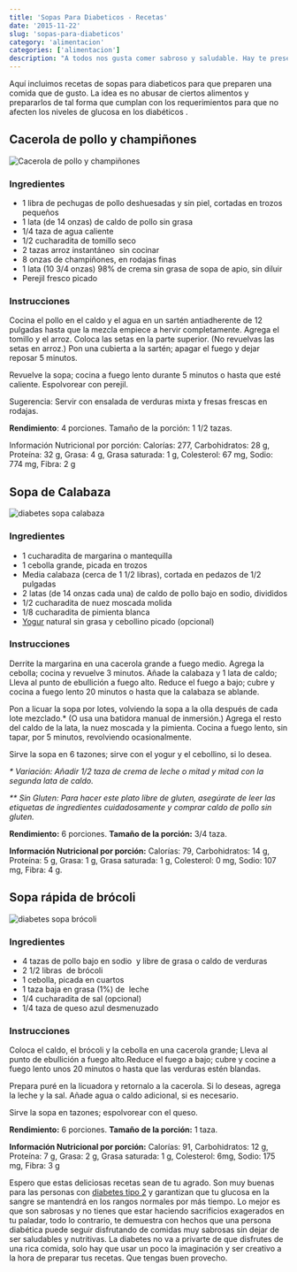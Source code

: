 ```yaml
---
title: 'Sopas Para Diabeticos - Recetas'
date: '2015-11-22'
slug: 'sopas-para-diabeticos'
category: 'alimentacion'
categories: ['alimentacion']
description: "A todos nos gusta comer sabroso y saludable. Hay te presentamos las mejores recetas de sopas para diabeticos. Para que comas con gusto."
---
```


Aquí incluimos recetas de sopas para diabeticos para que preparen una comida que de gusto. La idea es no abusar de ciertos alimentos y prepararlos de tal forma que cumplan con los requerimientos para que no afecten los niveles de glucosa en los diabéticos .

## Cacerola de pollo y champiñones

![Cacerola de pollo y champiñones](/images/cacerola-pollo-champinones.webp)

### Ingredientes

- 1 libra de pechugas de pollo deshuesadas y sin piel, cortadas en trozos pequeños
- 1 lata (de 14 onzas) de caldo de pollo sin grasa
- 1/4 taza de agua caliente
- 1/2 cucharadita de tomillo seco
- 2 tazas arroz instantáneo  sin cocinar
- 8 onzas de champiñones, en rodajas finas
- 1 lata (10 3/4 onzas) 98% de crema sin grasa de sopa de apio, sin diluir
- Perejil fresco picado

### Instrucciones

Cocina el pollo en el caldo y el agua en un sartén antiadherente de 12 pulgadas hasta que la mezcla empiece a hervir completamente. Agrega el tomillo y el arroz. Coloca las setas en la parte superior. (No revuelvas las setas en arroz.) Pon una cubierta a la sartén; apagar el fuego y dejar reposar 5 minutos.

Revuelve la sopa; cocina a fuego lento durante 5 minutos o hasta que esté caliente. Espolvorear con perejil.

Sugerencia: Servir con ensalada de verduras mixta y fresas frescas en rodajas.

**Rendimiento**: 4 porciones. Tamaño de la porción: 1 1/2 tazas.

Información Nutricional por porción: Calorías: 277, Carbohidratos: 28 g, Proteína: 32 g, Grasa: 4 g, Grasa saturada: 1 g, Colesterol: 67 mg, Sodio: 774 mg, Fibra: 2 g

## Sopa de Calabaza

![diabetes sopa calabaza](images/sopa-calabaza.webp)

### Ingredientes

- 1 cucharadita de margarina o mantequilla
- 1 cebolla grande, picada en trozos
- Media calabaza (cerca de 1 1/2 libras), cortada en pedazos de 1/2 pulgadas
- 2 latas (de 14 onzas cada una) de caldo de pollo bajo en sodio, divididos
- 1/2 cucharadita de nuez moscada molida
- 1/8 cucharadita de pimienta blanca
- [Yogur](/yogur-griego-en-la-dieta-diabetica/) natural sin grasa y cebollino picado (opcional)

### Instrucciones

Derrite la margarina en una cacerola grande a fuego medio. Agrega la cebolla; cocina y revuelve 3 minutos. Añade la calabaza y 1 lata de caldo; Lleva al punto de ebullición a fuego alto. Reduce el fuego a bajo; cubre y cocina a fuego lento 20 minutos o hasta que la calabaza se ablande.

Pon a licuar la sopa por lotes, volviendo la sopa a la olla después de cada lote mezclado.\* (O usa una batidora manual de inmersión.) Agrega el resto del caldo de la lata, la nuez moscada y la pimienta. Cocina a fuego lento, sin tapar, por 5 minutos, revolviendo ocasionalmente.

Sirve la sopa en 6 tazones; sirve con el yogur y el cebollino, si lo desea.

_\* Variación: Añadir 1/2 taza de crema de leche o mitad y mitad con la segunda lata de caldo._

_\*\* Sin Gluten: Para hacer este plato libre de gluten, asegúrate de leer las etiquetas de ingredientes cuidadosamente y comprar caldo de pollo sin gluten._

**Rendimiento:** 6 porciones. **Tamaño de la porción:** 3/4 taza.

**Información Nutricional por porción:** Calorías: 79, Carbohidratos: 14 g, Proteína: 5 g, Grasa: 1 g, Grasa saturada: 1 g, Colesterol: 0 mg, Sodio: 107 mg, Fibra: 4 g.

## Sopa rápida de brócoli

![diabetes sopa brócoli](images/sopa-brocoli.webp)

### Ingredientes

- 4 tazas de pollo bajo en sodio  y libre de grasa o caldo de verduras
- 2 1/2 libras  de brócoli
- 1 cebolla, picada en cuartos
- 1 taza baja en grasa (1%) de  leche
- 1/4 cucharadita de sal (opcional)
- 1/4 taza de queso azul desmenuzado

### Instrucciones

Coloca el caldo, el brócoli y la cebolla en una cacerola grande; Lleva al punto de ebullición a fuego alto.Reduce el fuego a bajo; cubre y cocine a fuego lento unos 20 minutos o hasta que las verduras estén blandas.

Prepara puré en la licuadora y retornalo a la cacerola. Si lo deseas, agrega la leche y la sal. Añade agua o caldo adicional, si es necesario.

Sirve la sopa en tazones; espolvorear con el queso.

**Rendimiento:** 6 porciones. **Tamaño de la porción:** 1 taza.

**Información Nutricional por porción:** Calorías: 91, Carbohidratos: 12 g, Proteína: 7 g, Grasa: 2 g, Grasa saturada: 1 g, Colesterol: 6mg, Sodio: 175 mg, Fibra: 3 g

Espero que estas deliciosas recetas sean de tu agrado. Son muy buenas para las personas con [diabetes tipo 2](/diabetes-tipo-2/) y garantizan que tu glucosa en la sangre se mantendrá en los rangos normales por más tiempo. Lo mejor es que son sabrosas y no tienes que estar haciendo sacrificios exagerados en tu paladar, todo lo contrario, te demuestra con hechos que una persona diabética puede seguir disfrutando de comidas muy sabrosas sin dejar de ser saludables y nutritivas. La diabetes no va a privarte de que disfrutes de una rica comida, solo hay que usar un poco la imaginación y ser creativo a la hora de preparar tus recetas. Que tengas buen provecho.

